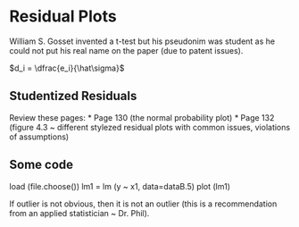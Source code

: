 # Residual Plots

William S. Gosset invented a t-test but his pseudonim was student as he could not put
his real name on the paper (due to patent issues).

$d_i = \dfrac{e_i}{\hat\sigma}$

## Studentized Residuals

Review these pages:
  * Page 130 (the normal probability plot)
  * Page 132 (figure 4.3 ~ different stylezed residual plots with common issues, violations of assumptions)

## Some code

load (file.choose())
lm1 = lm (y ~ x1, data=dataB.5)
plot (lm1)

If outlier is not obvious, then it is not an outlier (this is a recommendation
from an applied statistician ~ Dr. Phil).

